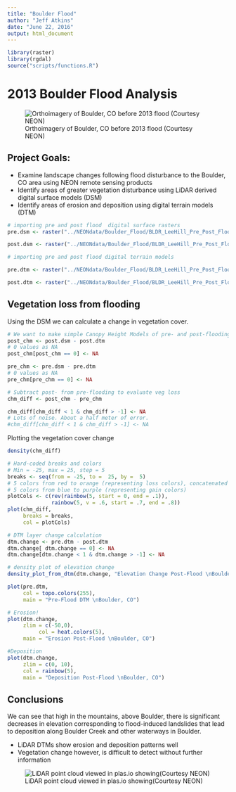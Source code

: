 ```yaml
---
title: "Boulder Flood"
author: "Jeff Atkins"
date: "June 22, 2016"
output: html_document
---
```


```r
library(raster)
library(rgdal)
source("scripts/functions.R")
```
# 2013 Boulder Flood Analysis
![Orthoimagery of Boulder, CO before 2013 flood (Courtesy NEON)](prefloodpic.png)

## Project Goals:

* Examine landscape changes following flood disturbance to the Boulder, CO area using NEON remote sensing products
* Identify areas of greater vegetation disturbance using LiDAR derived digital surface models (DSM)
* Identify areas of erosion and deposition using digital terrain models (DTM)

```r
# importing pre and post flood  digital surface rasters
pre.dsm <- raster("../NEONdata/Boulder_Flood/BLDR_LeeHill_Pre_Post_Flood/pre-flood/BLDR_pre_DSM/preDSM3.tif")

post.dsm <- raster("../NEONdata/Boulder_Flood/BLDR_LeeHill_Pre_Post_Flood/post-flood/postDSM/postDSM3.tif")

# importing pre and post flood digital terrain models

pre.dtm <- raster("../NEONdata/Boulder_Flood/BLDR_LeeHill_Pre_Post_Flood/pre-flood/BLDR_pre_DTM/preDTM3.tif")

post.dtm <- raster("../NEONdata/Boulder_Flood/BLDR_LeeHill_Pre_Post_Flood/post-flood/postDTM/postDTM3.tif")

```

## Vegetation loss from flooding

Using the DSM we can calculate a change in vegetation cover.
```r
# We want to make simple Canopy Height Models of pre- and post-flooding
post_chm <- post.dsm - post.dtm
# 0 values as NA
post_chm[post_chm == 0] <- NA

pre_chm <- pre.dsm - pre.dtm
# 0 values as NA
pre_chm[pre_chm == 0] <- NA

```

```r
# Subtract post- from pre-flooding to evaluate veg loss
chm_diff <- post_chm - pre_chm

chm_diff[chm_diff < 1 & chm_diff > -1] <- NA
# Lots of noise. About a half meter of error.
#chm_diff[chm_diff < 1 & chm_diff > -1] <- NA

```

Plotting the vegetation cover change
```r
density(chm_diff)

# Hard-coded breaks and colors
# Min = -25, max = 25, step = 5
breaks <- seq(from = -25, to =  25, by =  5)
# 5 colors from red to orange (representing loss colors), concatenated with
# 5 colors from blue to purple (representing gain colors)
plotCols <- c(rev(rainbow(5, start = 0, end = .1)),
              rainbow(5, v = .6, start = .7, end = .8))
plot(chm_diff,
     breaks = breaks,
     col = plotCols)

```

```r
# DTM layer change calculation
dtm.change <- pre.dtm - post.dtm
dtm.change[ dtm.change == 0] <- NA
dtm.change[dtm.change < 1 & dtm.change > -1] <- NA

# density plot of elevation change
density_plot_from_dtm(dtm.change, "Elevation Change Post-Flood \nBoulder, CO")

plot(pre.dtm,
     col = topo.colors(255),
     main = "Pre-Flood DTM \nBoulder, CO")

# Erosion!
plot(dtm.change, 
     zlim = c(-50,0),
          col = heat.colors(5),
     main = "Erosion Post-Flood \nBoulder, CO")

#Deposition
plot(dtm.change,
     zlim = c(0, 10),
     col = rainbow(5),
     main = "Deposition Post-Flood \nBoulder, CO")

```

## Conclusions

We can see that high in the mountains, above Boulder, there is significant decreases in elevation corresponding to flood-induced landslides that lead to deposition along Boulder Creek and other waterways in Boulder.


* LiDAR DTMs show erosion and deposition patterns well
* Vegetation change however, is difficult to detect without further information

![LiDAR point cloud viewed in plas.io showing(Courtesy NEON)](lidar_point_cloud.png)

